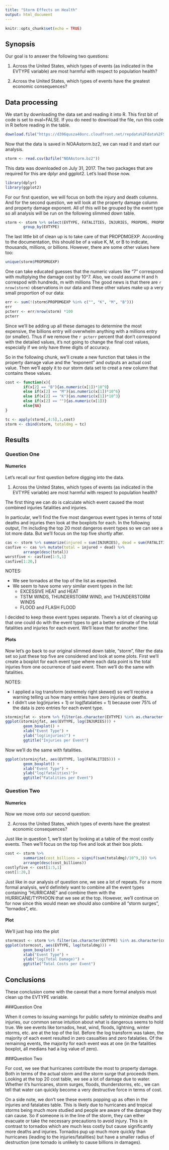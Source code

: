 ```yaml
---
title: "Storm Effects on Health"
output: html_document
---
```


```r
knitr::opts_chunk$set(echo = TRUE)
```

## Synopsis

Our goal is to answer the following two questions:

1. Across the United States, which types of events (as indicated in the EVTYPE variable) are most harmful with respect to population health?

2. Across the United States, which types of events have the greatest economic consequences?




## Data processing


We start by downloading the data set and reading it into R.  This first bit of code is set to eval=FALSE.  If you do need to download the file, run this code in R before reading in the table.

```r
download.file("https://d396qusza40orc.cloudfront.net/repdata%2Fdata%2FStormData.csv.bz2", "NOAAstorm.bz2")
```

Now that the data is saved in NOAAstorm.bz2, we can read it and start our analysis.

```r
storm <- read.csv(bzfile("NOAAstorm.bz2"))
```

This data was downloaded on July 31, 2017.  The two packages that are required for this are dplyr and ggplot2.  Let's load those now.

```r
library(dplyr)
library(ggplot2)
```

For our first question, we will focus on both the injury and death columns.  And for the second question, we will look at the property damage column and property damage exponent.  All of this will be grouped by the event type so all analysis will be run on the following slimmed down table.

```r
storm <- storm %>% select(EVTYPE, FATALITIES, INJURIES, PROPDMG, PROPDMGEXP) %>%
        group_by(EVTYPE)
```

The last little bit of clean up is to take care of that PROPDMGEXP.  According to the documentation, this should be of a value K, M, or B to indicate, thousands, millions, or billions.  However, there are some other values here too:

```r
unique(storm$PROPDMGEXP)
```

One can take educated guesses that the numeric values like "7" correspond with multiplying the damage cost by 10^7.  Also, we could assume H and h correspod with hundreds, m with millions
The good news is that there are `r nrow(storm)` observations in our data and these other values make up a very small proportion of our data:

```r
err <- sum(!(storm$PROPDMGEXP %in% c("", "K", "M", "B")))
err
pcterr <- err/nrow(storm) *100
pcterr
```

Since we'll be adding up all these damages to determine the most expensive, the billions entry will overwhelm anything with a millions entry (or smaller).  Thus if we remove the `r pcterr` percent that don't correspond with the detailed values, it's not going to change the final cost values, especially if we only have three digits of accuracy.

So in the following chunk, we'll create a new function that takes in the property damage value and the "exponent" and outputs an actual cost value.  Then we'll apply it to our storm data set to creat a new column that contains these values.

```r
cost <- function(x){
        if(x[2] == "B"){as.numeric(x[1])*10^9}
        else if(x[2] == "M"){as.numeric(x[1])*10^6}
        else if(x[2] == "K"){as.numeric(x[1])*10^3}
        else if(x[2] == ""){as.numeric(x[1])}
        else{NA}
}

tc <- apply(storm[,4:5],1,cost)
storm <- cbind(storm, totaldmg = tc)
```

## Results

### Question One

#### Numerics

Let's recall our first question before digging into the data.

1. Across the United States, which types of events (as indicated in the EVTYPE variable) are most harmful with respect to population health?

The first thing we can do is calculate which event caused the most combined injuries fatalities and injuries.





In particular, we'll find the five most dangerous event types in terms of total deaths and injuries then look at the boxplots for each.  In the following output, I'm including the top 20 most dangeros event types so we can see a lot more data.  But we'll focus on the top five shortly after.

```r
cas <- storm %>% summarize(injured = sum(INJURIES), dead = sum(FATALITIES))
casfive <- cas %>% mutate(total = injured + dead) %>%
        arrange(desc(total))
worstfive <- casfive[1:5,1]
casfive[1:20,]
```

NOTES: 

* We see tornados at the top of the list as expected.  
* We seem to have some *very* similar event types in the list: 
     * EXCESSIVE HEAT and HEAT
     * TSTM WINDS, THUNDERSTORM WIND, and THUNDERSTORM WINDS
     * FLOOD and FLASH FLOOD  

I decided to keep these event types separate.  There's a lot of cleaning up that one could do with the event types to get a better estimate of the total fatalities and injuries for each event.  We'll leave that for another time.

#### Plots

Now let's go back to our original slimmed down table, "storm", filter the data set so just these top five are considered and look at some plots.  First we'll create a boxplot for each event type where each data point is the total injuries from one occurrence of said event. Then we'll do the same with fatalities.

NOTES:

* I applied a log transform (extremely right skewed) so we'll receive a warning telling us how many entries have zero injuries or deaths.
* I didn't use log(injuries + 1) or log(fatalaties + 1)
 because over 75% of the data is zero entries for each event type.
 
```r
storminjfat <- storm %>% filter(as.character(EVTYPE) %in% as.character(worstfive$EVTYPE))
ggplot(storminjfat, aes(EVTYPE, log(INJURIES))) + 
        geom_boxplot() + 
        xlab("Event Type") + 
        ylab("log(injuries)") +
        ggtitle("Injuries per Event")
```

Now we'll do the same with fatalities.

```r
ggplot(storminjfat, aes(EVTYPE, log(FATALITIES))) + 
        geom_boxplot() + 
        xlab("Event Type") + 
        ylab("log(fatalities)")+
        ggtitle("Fatalities per Event")
```


### Question Two

#### Numerics

Now we move onto our second question:

2. Across the United States, which types of events have the greatest economic consequences?

Just like in question 1, we'll start by looking at a table of the most costly events.  Then we'll focus on the top five and look at their box plots.



```r
cost <- storm %>% 
        summarize(cost_billions = signif(sum(totaldmg)/10^9,3)) %>% 
        arrange(desc(cost_billions))
costlyfive <- cost[1:5,1]
cost[1:20,]
```


Just like in our analysis of question one, we see a lot of repeats.  For a more formal analysis, we'd definitely want to combine all the event types containing "HURRICANE" and combine them with the HURRICANE/TYPHOON that we see at the top.  However, we'll continue on for now since this would mean we should also combine all "storm surges", "tornados", etc.





#### Plot

We'll just hop into the plot

```r
stormcost <- storm %>% filter(as.character(EVTYPE) %in% as.character(costlyfive$EVTYPE))
ggplot(stormcost, aes(EVTYPE, log(totaldmg))) + 
        geom_boxplot() + 
        xlab("Event Type") + 
        ylab("log(Total Damage)") +
        ggtitle("Total Costs per Event")
```

## Conclusions

These conclusion come with the caveat that a more formal analysis must clean up the EVTYPE variable.

###Question One

When it comes to issuing warnings for public safety to minimize deaths and injuries, our common sense intuition about what is dangerous seems to hold true.  We see events like tornados, heat, wind, floods, lightning, winter storms, etc. are at the top of the list.  Before the log transform was taken, the majority of each event resulted in zero casualties and zero fatalaties.  Of the remaining events, the majority for each event was at one (in the fatalities boxplot, all medians had a log value of zero).  

###Question Two



For cost, we see that hurricanes contribute the most to property damage.  Both in terms of the actual storm and the storm surge that proceeds them.  Looking at the top 20 cost table, we see a lot of damage due to water.  Whether it's hurricanes, storm surges, floods, thunderstorms, etc., we can tell that water can quickly become a very destructive force in terms of cost.  

On a side note, we don't see these events popping up as often in the injuries and fatalaties table.  This is likely due to hurricanes and tropical storms being much more studied and people are aware of the damage they can cause.  So if someone is in the line of the storm, they can either evacuate or take the necessary precautions to avoid injury.  This is in contrast to tornados which are much less costly but cause significantly more deaths and injuries.  Tornados pup up much more quickly than hurricanes (leading to the injuries/fatalities) but have a smaller radius of destruction (one tornado is unlikely to cause billions in damages).
